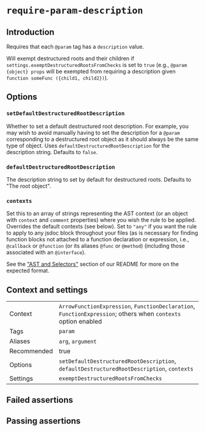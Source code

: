 # `require-param-description`

## Introduction

Requires that each `@param` tag has a `description` value.

Will exempt destructured roots and their children if
`settings.exemptDestructuredRootsFromChecks` is set to `true` (e.g.,
`@param {object} props` will be exempted from requiring a description given
`function someFunc ({child1, child2})`).

## Options

### `setDefaultDestructuredRootDescription`

Whether to set a default destructured root description. For example, you may
wish to avoid manually having to set the description for a `@param`
corresponding to a destructured root object as it should always be the same
type of object. Uses `defaultDestructuredRootDescription` for the description
string. Defaults to `false`.

### `defaultDestructuredRootDescription`

The description string to set by default for destructured roots. Defaults to
"The root object".

### `contexts`

Set this to an array of strings representing the AST context (or an object with
`context` and `comment` properties) where you wish the rule to be applied.
Overrides the default contexts (see below). Set to `"any"` if you want
the rule to apply to any jsdoc block throughout your files (as is necessary
for finding function blocks not attached to a function declaration or
expression, i.e., `@callback` or `@function` (or its aliases `@func` or
`@method`) (including those associated with an `@interface`).

See the ["AST and Selectors"](../advanced/AST%20and%20Selectors.md)
section of our README for more on the expected format.

## Context and settings

|||
|---|---|
|Context|`ArrowFunctionExpression`, `FunctionDeclaration`, `FunctionExpression`; others when `contexts` option enabled|
|Tags|`param`|
|Aliases|`arg`, `argument`|
|Recommended|true|
|Options|`setDefaultDestructuredRootDescription`, `defaultDestructuredRootDescription`, `contexts`|
|Settings|`exemptDestructuredRootsFromChecks`|


## Failed assertions

<Assertions rule="requireParamDescription" />

## Passing assertions

<Assertions rule="requireParamDescription" passing />
